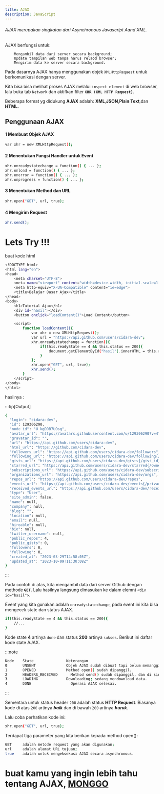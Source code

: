 ```yaml
---
title: AJAX
description: JavaScript
---
```



###### AJAX merupakan singkatan dari *Asynchronous Javascript Aand XML*.

AJAX berfungsi untuk:
```
    Mengambil data dari server secara background;
    Update tampilan web tanpa harus relaod browser;
    Mengirim data ke server secara background.
```


Pada dasarnya AJAX hanya menggunakan objek ```XMLHttpRequest``` untuk berkomunikasi dengan server.

Kita bisa bisa melihat proses AJAX melalui ```inspect element``` di web browser, lalu buka tab ```Network``` dan aktifkan filter **```XHR (XML HTTP Request)```**.

Beberapa format yg didukung **AJAX** adalah: **XML**,**JSON**,**Plain Text**,dan **HTML**.

## Penggunaan AJAX

#### 1 Membuat Objek AJAX

```sh
var xhr = new XMLHttpRequest();
```

#### 2 Menentukan Fungsi Handler untuk Event

```sh
xhr.onreadystatechange = function() { ... };
xhr.onload = function() { ... };
xhr.onerror = function() { ... };
xhr.onprogress = function() { ... };
```

#### 3 Menentukan Method dan URL

```sh
xhr.open("GET", url, true);
```

#### 4 Mengirim Request

```sh
xhr.send();
```

# Lets Try !!!

buat kode html

```sh
<!DOCTYPE html>
<html lang="en">
<head>
    <meta charset="UTF-8">
    <meta name="viewport" content="width=device-width, initial-scale=1.0">
    <meta http-equiv="X-UA-Compatible" content="ie=edge">
    <title>Belajar Dasar Ajax</title>
</head>
<body>
    <h1>Tutorial Ajax</h1>
    <div id="hasil"></div>
    <button onclick="loadContent()">Load Content</button>

    <script>
        function loadContent(){
            var xhr = new XMLHttpRequest();
            var url = "https://api.github.com/users/cidara-dev";
            xhr.onreadystatechange = function(){
                if(this.readyState == 4 && this.status == 200){
                    document.getElementById("hasil").innerHTML = this.responseText;
                }
            };
            xhr.open("GET", url, true);
            xhr.send();
        }
    </script>
</body>
</html>
```

hasilnya :

:::tip[Output]

```sh
{
  "login": "cidara-dev",
  "id": 129306290,
  "node_id": "U_kgDOB7UOsg",
  "avatar_url": "https://avatars.githubusercontent.com/u/129306290?v=4",
  "gravatar_id": "",
  "url": "https://api.github.com/users/cidara-dev",
  "html_url": "https://github.com/cidara-dev",
  "followers_url": "https://api.github.com/users/cidara-dev/followers",
  "following_url": "https://api.github.com/users/cidara-dev/following{/other_user}",
  "gists_url": "https://api.github.com/users/cidara-dev/gists{/gist_id}",
  "starred_url": "https://api.github.com/users/cidara-dev/starred{/owner}{/repo}",
  "subscriptions_url": "https://api.github.com/users/cidara-dev/subscriptions",
  "organizations_url": "https://api.github.com/users/cidara-dev/orgs",
  "repos_url": "https://api.github.com/users/cidara-dev/repos",
  "events_url": "https://api.github.com/users/cidara-dev/events{/privacy}",
  "received_events_url": "https://api.github.com/users/cidara-dev/received_events",
  "type": "User",
  "site_admin": false,
  "name": null,
  "company": null,
  "blog": "",
  "location": null,
  "email": null,
  "hireable": null,
  "bio": null,
  "twitter_username": null,
  "public_repos": 4,
  "public_gists": 0,
  "followers": 0,
  "following": 0,
  "created_at": "2023-03-29T14:58:05Z",
  "updated_at": "2023-10-09T11:30:08Z"
}
```
:::

Pada contoh di atas, kita mengambil data dari server Github dengan methode **```GET```**. 
Lalu hasilnya langsung dimasukan ke dalam elemnt ```<div id="hasil">```.

Event yang kita gunakan adalah ```onreadystatechange```, pada event ini kita bisa mengecek state dan status AJAX.

```sh
if(this.readyState == 4 && this.status == 200){
    //...
}
```

Kode state **4** artinya ```done``` dan status **200** artinya ```sukses```. Berikut ini daftar kode state AJAX.

:::note
```sh
Kode   	State	            Keterangan
0	    UNSENT	            Objek AJAX sudah dibuat tapi belum memanggil method open().
1	    OPENED	            Method open() sudah dipanggil.
2	    HEADERS_RECEIVED	  Method send() sudah dipanggil, dan di sini sudah tersedia header status.
3	    LOADING	            Downloading; sedang mendownload data.
4	    DONE	              Operasi AJAX selesai.
```
:::

Sementara untuk status header ```200``` adalah status **HTTP Request**. 
Biasanya kode di atas ``200`` artinya ***baik*** dan di bawah ``200`` artinya ***buruk***.

Lalu coba perhatikan kode ini:

```sh
xhr.open("GET", url, true);
```

Terdapat tiga parameter yang kita berikan kepada method open():

```sh
GET     adalah metode request yang akan digunakan;
url     adalah alamat URL tujuan;
true    adalah untuk mengeksekusi AJAX secara asynchronous.
```
# buat kamu yang ingin lebih tahu tentang AJAX, [MONGGO](https://www.w3schools.com/xml/ajax_intro.asp)

